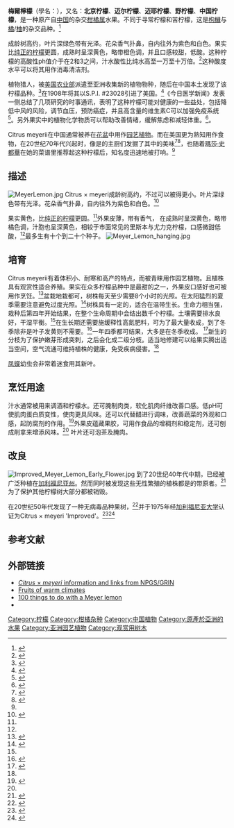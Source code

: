 {{short description|水果柠檬}}
{{Speciesbox 
| taxon = Citrus meyerii
| image = Meyer Lemon.jpg
| image_caption = 
| authority = Yu.Tanaka
}}
'''梅爾檸檬'''（學名：{{lang|la|''Citrus meyerii''}}），又名：'''北京柠檬'''、'''迈尔柠檬'''、'''迈耶柠檬'''、'''野柠檬'''、'''中国柠檬'''，是一种原产自[[中华人民共和国|中国]]的杂交[[柑橘属|柑橘属]]水果。不同于寻常柠檬和苦柠檬，这是[[枸櫞|枸櫞]]与[[橘|橘]]/[[柚|柚]]的杂交品种。<ref name="limes and lemons">{{cite journal | title=Phylogenetic origin of limes and lemons revealed by cytoplasmic and nuclear markers | last1=Curk | first1=Franck | last2=Ollitrault | first2= Frédérique | last3=Garcia-Lor | first3= Andres | last4=Luro | first4=François | last5=Navarro | first5=Luis | last6=Ollitrault | first6=Patrick | journal=Annals of Botany | volume=11 | issue=4 | pages=565–583 | year=2016 | doi=10.1093/aob/mcw005 | pmid=26944784 | pmc=4817432 }}</ref>

成龄树高约{{convert|6|to|10|ft|m|0|abbr=on}}，叶片深绿色带有光泽。花朵香气扑鼻，自内往外为紫色和白色。果实比[[柠檬|纯正的柠檬]]更圆，成熟时呈深黄色，略带橙色调，并且口感较甜，低酸。这种柠檬的高酸性ph值介于在2和3之间，汁水酸性比纯水高至一万至十万倍。<ref>{{Cite web|title=Lemon Juice: Acidic or Alkaline, and Does It Matter?|url=https://www.healthline.com/nutrition/lemon-juice-acidic-or-alkaline|website=Healthline|language=en|access-date=2020-05-06|archive-date=2021-01-12|archive-url=https://web.archive.org/web/20210112065237/https://www.healthline.com/nutrition/lemon-juice-acidic-or-alkaline|dead-url=no}}</ref>这种酸度水平可以将其用作消毒清洁剂。

植物猎人{{tsl|en|Frank Nicholas Meyer|弗兰克·尼古拉斯·迈耶|弗兰克·尼古拉斯·迈耶}}，被[[美国农业部|美国农业部]]派遣至亚洲收集新的植物物种，随后在中国本土发现了该柠檬品种。<ref name="npr">{{cite news |title=The Meyer Lemon: More Than A Pretty Face |first=Julie |last=O'Hara |url=https://www.npr.org/templates/story/story.php?storyId=100778147&ft=1&f=1053 |quote=For more than a century, the Meyer lemon was known mostly for its looks. In its native China, it was primarily a decorative houseplant. The Meyer lemon might still be decorating homes today if it weren't for one man. In the early 1900s, the U.S. Department of Agriculture sent Frank N. Meyer, an agricultural explorer (yes, that was his actual job title) on several trips to Asia with the mission of collecting new plant species. Among more than 2,500 plants that he introduced to the U.S., the Meyer lemon was named in his honor. Sadly, Meyer would never live to see the success of his namesake. He died on an expedition near Shanghai in 1918. |work=[[全国公共广播电台|National Public Radio]] |date=18 February 2009 |accessdate=2009-02-20 |archive-date=2018-06-16 |archive-url=https://web.archive.org/web/20180616130404/https://www.npr.org/templates/story/story.php?storyId=100778147&ft=1&f=1053 |dead-url=no }}</ref>在1908年将其以S.P.I. #23028引进了美国。<ref>{{cite web |url=http://www.hort.purdue.edu/newcrop/morton/lemon.html |title=Lemon |publisher=Hort.purdue.edu |accessdate=2014-06-09 |archive-date=2019-11-26 |archive-url=https://web.archive.org/web/20191126031859/https://www.hort.purdue.edu/newcrop/morton/lemon.html |dead-url=no }}</ref>《今日医学新闻》发表一侧总结了几项研究的时事通讯，表明了这种柠檬可能对健康的一些益处，包括降低中风的风险，调节血压，预防癌症，并且高含量的维生素C可以加强免疫系统<ref name="medicalnewstoday.com">{{Cite web|title=Lemons: Benefits, nutrition, tips, and risks|url=https://www.medicalnewstoday.com/articles/283476|website=www.medicalnewstoday.com|language=en|access-date=2020-05-06|archive-date=2021-03-08|archive-url=https://web.archive.org/web/20210308133009/https://www.medicalnewstoday.com/articles/283476|dead-url=no}}</ref>。另外果实中的植物化学物质可以帮助改善情绪，缓解焦虑和减轻体重。<ref name="Kennedy 1871–1881">{{Cite journal|last1=Kennedy|first1=D O|last2=Wake|first2=G|last3=Savelev|first3=S|last4=Tildesley|first4=N T J|last5=Perry|first5=E K|last6=Wesnes|first6=K A|last7=Scholey|first7=A B|date=2003-05-15|title=Modulation of Mood and Cognitive Performance Following Acute Administration of Single Doses of Melissa Officinalis (Lemon Balm) with Human CNS Nicotinic and Muscarinic Receptor-Binding Properties|journal=Neuropsychopharmacology|volume=28|issue=10|pages=1871–1881|doi=10.1038/sj.npp.1300230|pmid=12888775|issn=0893-133X|doi-access=free}}</ref>。

Citrus meyerii在中国通常被养在[[花盆|花盆]]中用作[[园艺植物|园艺植物]]。而在美国更为熟知用作食物，在20世纪70年代{{tsl|en|California Cuisine||加州美食}}兴起时，像是{{tsl|en|Alice Waters||爱丽丝·沃特斯}}的主厨们发掘了其中的美味<ref>{{cite news |first=Patricia |last=Lowry |title=When life hands you Meyer lemons, life is sweet |url=http://www.post-gazette.com/pg/09043/948477-34.stm |work=[[匹兹堡邮报|匹兹堡邮报]] |location=Pittsburgh |date=February 12, 2009 |quote=Meyer lemons are sweet, thin-skinned and famous for their ethereal perfume. Although common in California backyards, they are just beginning to be commercialized. Ask your friends or relatives in California to send you some," Alice Waters wrote in her ''Chez Panisse Cafe Cookbook'' in 1999.  A decade later you don't have to beg, thanks in part to Waters' championing of the Meyer and to more growers entering commercial production. |accessdate=2020-10-28 |archive-date=2013-05-23 |archive-url=https://web.archive.org/web/20130523084410/http://www.post-gazette.com/stories/sectionfront/life/when-life-hands-you-meyer-lemons-life-is-sweet-329592/ |dead-url=no }}</ref><ref>{{cite web |url=http://www.slowfoodusa.org/index.php/programs/ark_product_detail/meyer_lemon_of_californias_central_coast/ |title=Domestic Programs |publisher=Slow Food USA |accessdate=2014-06-09 |archive-url=https://web.archive.org/web/20121124232942/http://www.slowfoodusa.org/index.php/programs/ark_product_detail/meyer_lemon_of_californias_central_coast/ |archive-date=2012-11-24 |url-status=dead }}</ref>，也随着[[瑪莎·史都華|瑪莎·史都華]]在她的菜谱里推荐起这种柠檬后，知名度迅速地被打响。<ref name="npr" />

== 描述 ==
[[Image:MeyerLemon.jpg|thumb]]
Citrus × meyeri成龄树高约{{convert|6|to|10|ft|m|0|abbr=on}}，不过可以被{{tsl|en|pruning||修剪}}得更小。叶片深绿色带有光泽。花朵香气扑鼻，自内往外为紫色和白色。<ref name=Floridata>{{cite web |last1=Christman |first1=Steve |title=1067 Citrus meyeri |url=https://floridata.com/Plants/Rutaceae/Citrus+meyeri/1067 |publisher=Floridata |accessdate=3 August 2018 |date=10 February 2018 |archive-date=2018-06-16 |archive-url=https://web.archive.org/web/20180616130125/https://floridata.com/Plants/Rutaceae/Citrus+meyeri/1067 |dead-url=no }}</ref>

果实黄色，比[[柠檬|纯正的柠檬]]更圆。<ref name=Floridata/>外果皮薄，带有香气， 在成熟时呈深黄色，略带橘色调，汁胞也呈深黄色，相较于市面常见的里斯本与尤力克柠檬，口感微甜低酸，<ref name=Floridata/>最多生有十个到二十个种子。
[[Image:Meyer_Lemon_hanging.jpg|thumb]]

== 培育 ==
Citrus meyerii有着体积小、耐寒和高产的特点，而被青睐用作园艺植物。且植株具有观赏性适合{{tsl|en|container garden||盆栽}}养殖。果实在众多柠檬品种中是最甜的之一，外果皮口感好也可被用作烹饪。<ref name="thespruce.com">{{Cite web|title=Learn How to Grow a Beautiful Meyer Lemon Tree in a Pot|url=https://www.thespruce.com/growing-meyer-lemon-trees-in-pots-848166|website=The Spruce|language=en|access-date=2020-05-06|archive-date=2021-01-20|archive-url=https://web.archive.org/web/20210120225620/https://www.thespruce.com/growing-meyer-lemon-trees-in-pots-848166|dead-url=no}}</ref>盆栽地栽都可，树株每天至少需要8个小时的光照。在太阳猛烈的夏季需要注意避免过度光照。<ref>{{Cite web|title=Meyer Lemon Tree Care – Learn About Growing Meyer Lemons|url=https://www.gardeningknowhow.com/edible/fruits/lemons/growing-meyer-lemons.htm|website=Gardening Know How|language=en|access-date=2020-05-06|archive-date=2021-03-08|archive-url=https://web.archive.org/web/20210308090800/https://www.gardeningknowhow.com/edible/fruits/lemons/growing-meyer-lemons.htm|dead-url=no}}</ref>树株具有一定的{{tsl|en|Hardiness (plants)||耐寒性}}，适合在温带生长。生命力相当强，栽种后第四年开始结果，在整个生命周期中会结出数千个柠檬。{{citation needed|date=May 2018}}土壤需要排水良好，干湿平衡。<ref name="thespruce.com"/>在生长期还需要施缓释性高氮肥料，可为了最大量收成，到了冬季除非是叶子发黄则不需要。<ref name="Lemon Tree">{{Cite journal|title=Lemon Tree|doi=10.31096/wua121-nos_461}}</ref>一年四季都可结果，大多是在冬季收成。 <ref name="ucr">{{cite web |url=http://www.citrusvariety.ucr.edu/citrus/improvedmeyer.html |title=Citrus Variety Collection: Improved Meyer |publisher=University of California Riverside |date=2002-05-28 |accessdate=2014-06-09 |archive-date=2021-03-01 |archive-url=https://web.archive.org/web/20210301173138/https://citrusvariety.ucr.edu/citrus/improvedmeyer.html |dead-url=no }}</ref>新生的分枝为了保护嫩芽形成突刺，之后会化成二级分枝。适当地修建可以给果实腾出适当空间，空气流通可维持植株的健康，免受疾病侵害。<ref name="Lemon Tree"/>

[[凤蝶科|凤蝶]]幼虫会非常着迷食用其新叶。

== 烹饪用途 ==
汁水通常被用来调酒和柠檬水。还可腌制肉类，软化肌肉纤维改善口感。低pH可使肌肉蛋白质变性，使肉更具风味。还可以代替醋进行调味，改善蔬菜的外观和口感，起防腐剂的作用。<ref name="All About Lemons">{{Cite web|title=All About Lemons|url=https://www.recipetips.com/kitchen-tips/t--940/all-about-lemons.asp|website=RecipeTips.com|access-date=2020-05-06|archive-date=2021-03-08|archive-url=https://web.archive.org/web/20210308143536/https://www.recipetips.com/kitchen-tips/t--940/all-about-lemons.asp|dead-url=no}}</ref>外果皮蕴藏果胶，可用作食品的增稠剂和稳定剂，还可刨成削拿来增添风味。<ref name="All About Lemons"/> 叶片还可泡茶及腌肉。

== 改良 ==
[[Image:Improved_Meyer_Lemon_Early_Flower.jpg|thumb]]
到了20世纪40年代中期，已经被广泛种植在[[加利福尼亚州|加利福尼亚州]]。然而同时被发现这些无性繁殖的植株都是{{tsl|en|Citrus tristeza virus||柑橘萎缩病毒}}的带原者。<ref>{{cite journal |last1=Lee |first1=Richard F. |title=Chapter Five – Control of Virus Diseases of Citrus |journal=Advances in Virus Research |date=2015 |volume=92 |pages=143–173 |url=|doi=10.1016/bs.aivir.2014.10.002|pmid=25591879 }}</ref>为了保护其他柠檬树大部分都被销毁。

在20世纪50年代发现了一种无病毒品种果树，<ref>{{cite web|url=http://www.fourwindsgrowers.com/solver/meyer.html|title=Four Winds Growers: Meyer Lemon Origins|archive-url=https://web.archive.org/web/20101005122406/http://fourwindsgrowers.com/solver/meyer.html|archive-date=5 Oct 2010|url-status=dead|website=FourWindsGrowers.com}}</ref>并于1975年经[[加利福尼亚大学|加利福尼亚大学]]认证为Citrus × meyeri 'Improved'。<ref>{{cite web| first= Sophia |last= Markoulakis | title= Meyer Lemon Sweet Enough To Squeeze| page= 6| url=http://ceamador.ucdavis.edu/newsletterfiles/Master_Gardener_News6935.pdf | publisher= University of California Cooperative Extension | work= Master Gardener News – Amador County | date=May 2005 |archiveurl= https://web.archive.org/web/20060307052405/http://ceamador.ucdavis.edu/newsletterfiles/Master_Gardener_News6935.pdf | archivedate= 7 March 2006}}</ref><ref>{{cite book |first=Walter |last=Reuther |author2=Leon Dexter Batchelor |author3=E. Clair Calavan |author4=Herbert John Webber |author5=Glenn E. Carman |author6=Robert G Platt |title=Citrus Industry: Crop Protection |publisher=[[加利福尼亞大學|University of California]] |year=1989 |isbn=978-0931876240 |page=195 |url=https://books.google.com/books?id=Bzv8n96-A10C&pg=PA195 |access-date=2020-10-28 |archive-date=2021-11-18 |archive-url=https://web.archive.org/web/20211118045222/https://books.google.com/books?id=Bzv8n96-A10C&pg=PA195 |dead-url=no }}</ref>

== 参考文献 ==
{{Reflist|30em}}

== 外部链接 ==
{{commons category|Citrus Meyeri group}}
* [https://www.ars-grin.gov/cgi-bin/npgs/html/taxon.pl?314299 ''Citrus'' × ''meyeri'' information and links from NPGS/GRIN] {{Wayback|url=https://www.ars-grin.gov/cgi-bin/npgs/html/taxon.pl?314299 |date=20150924145011 }}
* [http://www.hort.purdue.edu/newcrop/morton/lemon.html Fruits of warm climates] {{Wayback|url=http://www.hort.purdue.edu/newcrop/morton/lemon.html |date=20191126031859 }}
* [http://www.latimes.com/features/food/la-fo-meyerlemons16jan16,1,7792191.story 100 things to do with a Meyer lemon] {{Wayback|url=http://www.latimes.com/features/food/la-fo-meyerlemons16jan16,1,7792191.story |date=20111205181833 }}
* {{National Public Radio|100778147}}

{{citrus}}
{{Taxonbar|from=Q2401979}}

[[Category:柠檬|Category:柠檬]]
[[Category:柑橘杂种|Category:柑橘杂种]]
[[Category:中国植物|Category:中国植物]]
[[Category:原產於亞洲的水果|Category:原產於亞洲的水果]]
[[Category:亚洲园艺植物|Category:亚洲园艺植物]]
[[Category:观赏用树木|Category:观赏用树木]]